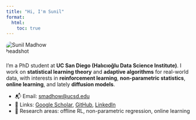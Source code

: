 ```yaml
---
title: "Hi, I'm Sunil"
format:
  html:
    toc: true
---
```


<img src="headshot.jpg" alt="Sunil Madhow headshot" style="max-width: 160px; border-radius: 12px; margin-bottom: 0.5rem;">

I'm a PhD student at **UC San Diego (Halıcıoğlu Data Science Institute)**. I work on **statistical learning theory** and **adaptive algorithms** for real-world data, with interests in **reinforcement learning**, **non-parametric statistics**, **online learning**, and lately **diffusion models**.

- 📬 Email: <smadhow@ucsd.edu>
- 🔗 Links: [Google Scholar](#), [GitHub](https://github.com/SunilMadhow), [LinkedIn](https://www.linkedin.com/in/sunil-madhow)
- 🧪 Research areas: offline RL, non-parametric regression, online learning
